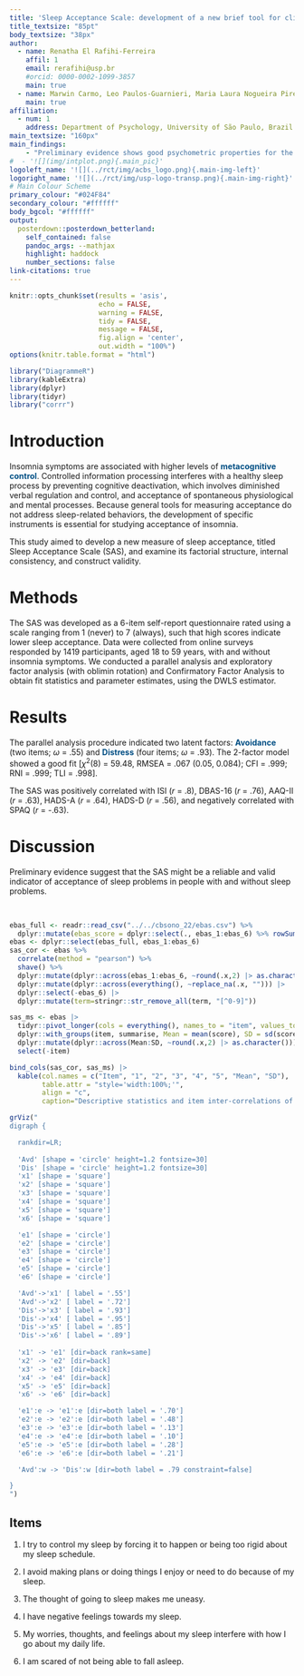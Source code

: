 ```yaml
---
title: 'Sleep Acceptance Scale: development of a new brief tool for clinicians and researchers'
title_textsize: "85pt"
body_textsize: "38px"
author:
  - name: Renatha El Rafihi-Ferreira
    affil: 1
    email: rerafihi@usp.br
    #orcid: 0000-0002-1099-3857
    main: true
  - name: Marwin Carmo, Leo Paulos-Guarnieri, Maria Laura Nogueira Pires
    main: true
affiliation:
  - num: 1
    address: Department of Psychology, University of São Paulo, Brazil
main_textsize: "160px"
main_findings:
    - "Preliminary evidence shows good psychometric properties for the **Sleep Acceptance Scale**, a new brief measure of Sleep Acceptance."
#  - '![](img/intplot.png){.main_pic}'
logoleft_name: '![](../rct/img/acbs_logo.png){.main-img-left}'
logoright_name: '![](../rct/img/usp-logo-transp.png){.main-img-right}'
# Main Colour Scheme
primary_colour: "#024F84"
secondary_colour: "#ffffff"
body_bgcol: "#ffffff"
output: 
  posterdown::posterdown_betterland:
    self_contained: false
    pandoc_args: --mathjax
    highlight: haddock
    number_sections: false
link-citations: true
---
```


```r
knitr::opts_chunk$set(results = 'asis',
                      echo = FALSE,
                      warning = FALSE,
                      tidy = FALSE,
                      message = FALSE,
                      fig.align = 'center',
                      out.width = "100%")
options(knitr.table.format = "html") 
```

```r
library("DiagrammeR")
library(kableExtra)
library(dplyr)
library(tidyr)
library("corrr")
```

# Introduction

Insomnia symptoms are associated with higher levels of <b><span style="color: #024F84;">metacognitive control</b></span>. Controlled information processing interferes with a healthy sleep process by preventing cognitive deactivation, which involves diminished verbal regulation and control, and acceptance of spontaneous physiological and mental processes. Because general tools for measuring acceptance do not address sleep-related behaviors, the development of specific instruments is essential for studying acceptance of insomnia.

This study aimed to develop a new measure of sleep acceptance, titled Sleep Acceptance Scale (SAS), and examine its factorial structure, internal consistency, and construct validity.

# Methods

The SAS was developed as a 6-item self-report questionnaire rated using a scale ranging from 1 (never) to 7 (always), such that high scores indicate lower sleep acceptance. Data were collected from online surveys responded by 1419 participants, aged 18 to 59 years, with and without insomnia symptoms. We conducted a parallel analysis and exploratory factor analysis (with oblimin rotation) and Confirmatory Factor Analysis to obtain fit statistics and parameter estimates, using the DWLS estimator.

# Results

The parallel analysis procedure indicated two latent factors: <b><span style="color: #024F84;">Avoidance</b></span> (two items; $\omega$ = .55) and <b><span style="color: #024F84;">Distress</b></span> (four items; $\omega$ = .93). The 2-factor model showed a good fit [$\chi^2$(8) = 59.48, RMSEA = .067 (0.05, 0.084); CFI = .999; RNI = .999; TLI = .998]. 

The SAS was positively correlated with ISI (*r* = .8), DBAS-16 (*r* = .76), AAQ-II (*r* = .63), HADS-A (*r* = .64), HADS-D (*r* = .56), and negatively correlated with SPAQ (*r* = -.63).

# Discussion

Preliminary evidence suggest that the SAS might be a reliable and valid indicator of acceptance of sleep problems in people with and without sleep problems.

<br>

```r
ebas_full <- readr::read_csv("../../cbsono_22/ebas.csv") %>% 
  dplyr::mutate(ebas_score = dplyr::select(., ebas_1:ebas_6) %>% rowSums())
ebas <- dplyr::select(ebas_full, ebas_1:ebas_6)
sas_cor <- ebas %>%
  correlate(method = "pearson") %>%
  shave() %>%
  dplyr::mutate(dplyr::across(ebas_1:ebas_6, ~round(.x,2) |> as.character())) |> 
  dplyr::mutate(dplyr::across(everything(), ~replace_na(.x, ""))) |> 
  dplyr::select(-ebas_6) |> 
  dplyr::mutate(term=stringr::str_remove_all(term, "[^0-9]"))

sas_ms <- ebas |> 
  tidyr::pivot_longer(cols = everything(), names_to = "item", values_to = "score") |> 
  dplyr::with_groups(item, summarise, Mean = mean(score), SD = sd(score)) |> 
  dplyr::mutate(dplyr::across(Mean:SD, ~round(.x,2) |> as.character())) |> 
  select(-item)

bind_cols(sas_cor, sas_ms) |> 
  kable(col.names = c("Item", "1", "2", "3", "4", "5", "Mean", "SD"),
        table.attr = "style='width:100%;'",
        align = "c",
        caption="Descriptive statistics and item inter-correlations of the SAS.")
```


```r
grViz("
digraph {

  rankdir=LR;
  
  'Avd' [shape = 'circle' height=1.2 fontsize=30]
  'Dis' [shape = 'circle' height=1.2 fontsize=30]
  'x1' [shape = 'square']
  'x2' [shape = 'square']
  'x3' [shape = 'square']
  'x4' [shape = 'square']
  'x5' [shape = 'square']
  'x6' [shape = 'square']

  'e1' [shape = 'circle']
  'e2' [shape = 'circle']
  'e3' [shape = 'circle']
  'e4' [shape = 'circle']
  'e5' [shape = 'circle']
  'e6' [shape = 'circle']

  'Avd'->'x1' [ label = '.55']
  'Avd'->'x2' [ label = '.72']
  'Dis'->'x3' [ label = '.93']
  'Dis'->'x4' [ label = '.95']
  'Dis'->'x5' [ label = '.85']
  'Dis'->'x6' [ label = '.89']
  
  'x1' -> 'e1' [dir=back rank=same]
  'x2' -> 'e2' [dir=back]
  'x3' -> 'e3' [dir=back]
  'x4' -> 'e4' [dir=back]
  'x5' -> 'e5' [dir=back]
  'x6' -> 'e6' [dir=back]

  'e1':e -> 'e1':e [dir=both label = '.70']
  'e2':e -> 'e2':e [dir=both label = '.48']
  'e3':e -> 'e3':e [dir=both label = '.13']
  'e4':e -> 'e4':e [dir=both label = '.10']
  'e5':e -> 'e5':e [dir=both label = '.28']
  'e6':e -> 'e6':e [dir=both label = '.21']

  'Avd':w -> 'Dis':w [dir=both label = .79 constraint=false]

}
")
```

## Items

  1. I try to control my sleep by forcing it to happen or being too rigid about my sleep schedule.
	 
  2. I avoid making plans or doing things I enjoy or need to do because of my sleep.
	 
  3. The thought of going to sleep makes me uneasy.
	 
  4. I have negative feelings towards my sleep.
	 
  5. My worries, thoughts, and feelings about my sleep interfere with how I go about my daily life.
	 
  6. I am scared of not being able to fall asleep.




